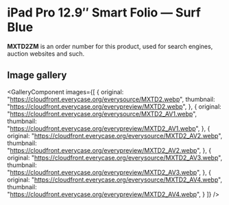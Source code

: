 
# iPad Pro 12.9″ Smart Folio — Surf Blue

<Callout type='info' emoji='👉🏻'>**MXTD2ZM** is an order number for this product, used for search engines, auction websites and such.</Callout>

## Image gallery

<GalleryComponent
    images={[
      {
        original: "https://cloudfront.everycase.org/everysource/MXTD2.webp",
        thumbnail: "https://cloudfront.everycase.org/everypreview/MXTD2.webp",
      },
      {
        original: "https://cloudfront.everycase.org/everysource/MXTD2_AV1.webp",
        thumbnail: "https://cloudfront.everycase.org/everypreview/MXTD2_AV1.webp",
      },
      {
        original: "https://cloudfront.everycase.org/everysource/MXTD2_AV2.webp",
        thumbnail: "https://cloudfront.everycase.org/everypreview/MXTD2_AV2.webp",
      },
      {
        original: "https://cloudfront.everycase.org/everysource/MXTD2_AV3.webp",
        thumbnail: "https://cloudfront.everycase.org/everypreview/MXTD2_AV3.webp",
      },
      {
        original: "https://cloudfront.everycase.org/everysource/MXTD2_AV4.webp",
        thumbnail: "https://cloudfront.everycase.org/everypreview/MXTD2_AV4.webp",
      }
    ]}
  />
